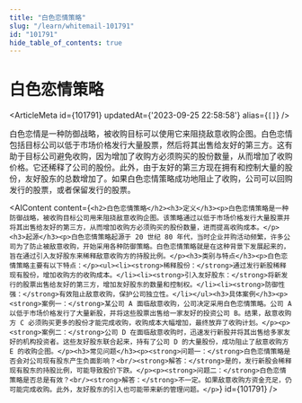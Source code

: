 ```yaml
---
title: "白色恋情策略"
slug: "/learn/whitemail-101791"
id: "101791"
hide_table_of_contents: true
---
```



# 白色恋情策略

<ArticleMeta id={101791} updatedAt={'2023-09-25 22:58:58'} alias={`[]`} />
<div className='border-solid border-b border-t-0 my-4 border-[var(--ifm-color-gray-300)]' />

白色恋情是一种防御战略，被收购目标可以使用它来阻挠敌意收购企图。白色恋情包括目标公司以低于市场价格发行大量股票，然后将其出售给友好的第三方。这有助于目标公司避免收购，因为增加了收购方必须购买的股份数量，从而增加了收购价格。它还稀释了公司的股份。此外，由于友好的第三方现在拥有和控制大量的股份，友好股东的总数增加了。如果白色恋情策略成功地阻止了收购，公司可以回购发行的股票，或者保留发行的股票。

<AIContent content={`<h2>白色恋情策略</h2><h3>定义</h3><p>白色恋情策略是一种防御战略，被收购目标公司用来阻挠敌意收购企图。该策略通过以低于市场价格发行大量股票并将其出售给友好的第三方，从而增加收购方必须购买的股份数量，进而提高收购成本。</p><h3>起源</h3><p>白色恋情策略起源于 20 世纪 80 年代，当时企业并购活动频繁，许多公司为了防止被敌意收购，开始采用各种防御策略。白色恋情策略就是在这种背景下发展起来的，旨在通过引入友好股东来稀释敌意收购方的持股比例。</p><h3>类别与特点</h3><p>白色恋情策略主要有以下特点：</p><ul><li><strong>稀释股份：</strong>通过发行新股稀释现有股份，增加收购方的收购成本。</li><li><strong>引入友好股东：</strong>将新发行的股票出售给友好的第三方，增加友好股东的数量和控制权。</li><li><strong>防御性强：</strong>有效阻止敌意收购，保护公司独立性。</li></ul><h3>具体案例</h3><p><strong>案例一：</strong>某公司 A 面临敌意收购，公司决定采用白色恋情策略。公司 A 以低于市场价格发行了大量新股，并将这些股票出售给一家友好的投资公司 B。结果，敌意收购方 C 必须购买更多的股份才能完成收购，收购成本大幅增加，最终放弃了收购计划。</p><p><strong>案例二：</strong>公司 D 在面临敌意收购时，迅速发行新股并将其出售给多家友好的机构投资者。这些友好股东联合起来，持有了公司 D 的大量股份，成功阻止了敌意收购方 E 的收购企图。</p><h3>常见问题</h3><p><strong>问题一：</strong>白色恋情策略是否会对公司现有股东产生负面影响？<br/><strong>解答：</strong>是的，发行新股会稀释现有股东的持股比例，可能导致股价下跌。</p><p><strong>问题二：</strong>白色恋情策略是否总是有效？<br/><strong>解答：</strong>不一定。如果敌意收购方资金充足，仍可能完成收购。此外，友好股东的引入也可能带来新的管理问题。</p>`} id={101791} />
